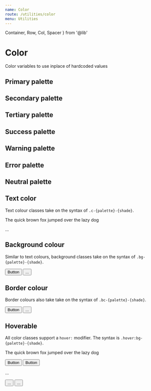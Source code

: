 ```yaml
---
name: Color
route: /utilities/color
menu: Utilities
---
```


  Container,
  Row,
  Col,
  Spacer
} from '@lib'



# Color

Color variables to use inplace of hardcoded values


## Primary palette
<ColorTable palette="primary" />
<Spacer my={6}/>


## Secondary palette
<ColorTable palette="secondary" />
<Spacer my={6}/>


## Tertiary palette
<ColorTable palette="tertiary" />
<Spacer my={6}/>


## Success palette
<ColorTable palette="success" />
<Spacer my={6}/>


## Warning palette
<ColorTable palette="warning" />
<Spacer my={6}/>


## Error palette
<ColorTable palette="error" />
<Spacer my={6}/>


## Neutral palette
<ColorTable palette="neutral" />
<Spacer my={6}/>


## Text color
Text colour classes take on the syntax of `.c-{palette}-{shade}`.

<Sandbox>
  <Sandbox.Preview>
    <p className="c-secondary-500 m-0">
      The quick brown fox jumped over the lazy dog
    </p>
  </Sandbox.Preview>
  <Sandbox.Code>
    <p className="c-secondary-500">...</p>
  </Sandbox.Code>
</Sandbox>
<Spacer my={6}/>



## Background colour
Similar to text colours, background classes take on the syntax of `.bg-{palette}-{shade}`.

<Sandbox>
  <Sandbox.Preview>
    <button
      className="button bs-solid bw-1 br-4 lh-solid box-border h-36 fs-body-2 px-4 py-2 bg-primary-500 c-white c-pointer bc-transparent"
    >
      Button
    </button>
  </Sandbox.Preview>
  <Sandbox.Code>
    <button className="bg-primary-500">...</button>
  </Sandbox.Code>
</Sandbox>
<Spacer my={24}/>



## Border colour
Border colours also take take on the syntax of `.bc-{palette}-{shade}`.

<Sandbox>
  <Sandbox.Preview>
    <button
      className="button bs-solid bw-1 br-4 lh-solid box-border h-36 fs-body-2 px-4 py-2 bg-transparent c-primary-500 c-pointer bc-primary-500"
    >
      Button
    </button>
  </Sandbox.Preview>
  <Sandbox.Code>
    <button className="bc-primary-500">...</button>
  </Sandbox.Code>
</Sandbox>
<Spacer my={24}/>



## Hoverable
All color classes support a `hover:` modifier. The syntax is `.hover:bg-{palette}-{shade}`.

<Sandbox>
  <Sandbox.Preview>
    <p className="c-secondary-500 hover:c-primary-500 m-0 c-pointer">
      The quick brown fox jumped over the lazy dog
    </p>
  </Sandbox.Preview>
  <Spacer my={2} />
  <Sandbox.Preview>
    <button
      className="button bc-transparent br-4 lh-solid box-border h-36 fs-body-2 px-4 py-2 bg-transparent c-white bg-primary-500 hover:bg-primary-600 c-pointer"
    >
      Button
    </button>
  </Sandbox.Preview>
  <Spacer my={2} />
  <Sandbox.Preview>
      <button
        className="button bs-solid bw-1 br-4 lh-solid box-border h-36 fs-body-2 px-4 py-2 bg-transparent c-primary-500 hover:c-primary-800 c-pointer bc-primary-500 hover:bc-primary-800"
      >
        Button
      </button>
  </Sandbox.Preview>
  <Sandbox.Code>
    <p className="c-secondary-500 hover:c-primary-500">...</p>
    <button className="bg-primary-500 hover:bg-primary-600">...</button>
    <button className="bc-primary-500 hover:bc-primary-800">...</button>
  </Sandbox.Code>
</Sandbox>
<Spacer my={6}/>
